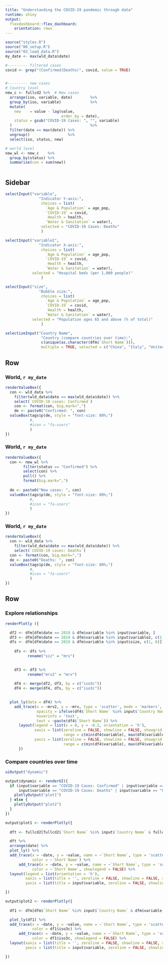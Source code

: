 ```yaml
---
title: "Understanding the COVID-19 pandemic through data"
runtime: shiny
output: 
  flexdashboard::flex_dashboard:
    orientation: rows
---
```


```r
source("styles.R")
source("00_setup.R")
source("03_load_data.R")
my_date <- max(wld_data$date)

#--------- filtered cases
covid <- grep("(Confirmed|Deaths)", covid, value = TRUE)


#--------- new cases
# Country level
new_c <- fullcd2 %>%  # New cases
  arrange(iso, variable, date)        %>% 
  group_by(iso, variable)             %>% 
  mutate(
    new    = value - lag(value, 
                         order_by = date),
    status = gsub("COVID-19 Cases: ", "", variable)
  )                                   %>% 
  filter(date == max(date)) %>% 
  ungroup()                 %>% 
  select(iso, status, new)

# world level
new_wl <- new_c    %>% 
  group_by(status) %>% 
  summarise(con = sum(new))



```


Sidebar { .sidebar data-width=250}
-----------------------------------------------------------------------

```r

selectInput("variable",
               "Indicator Y-axis:",
                choices = list(
                  `Age & Population` = age_pop,
                  `COVID-19` = covid,
                   Health = health,
                  `Water & Sanitation` = water),  
                selected = "COVID-19 Cases: Deaths"
                )    

selectInput("variable2",
               "Indicator X-axis:",
                choices = list(
                  `Age & Population` = age_pop,
                  `COVID-19` = covid,
                   Health = health,
                  `Water & Sanitation` = water),                
            selected = "Hospital beds (per 1,000 people)"
                ) 

selectInput("size",
               "Bubble size:",
                choices = list(
                  `Age & Population` = age_pop,
                  `COVID-19` = covid,
                   Health = health,
                  `Water & Sanitation` = water),                
            selected = "Population ages 65 and above (% of total)"
                ) 

selectizeInput("Country Name",
                "Country (compare countries over time):",
                c(unique(as.character(dfm$`Short Name`))),
                multiple = TRUE, selected = c("China", "Italy", "United States", "Spain", "Iran"))

```

Row  {data-height=130}
-----------------------------------------------------------------------
### World, `r my_date`
```r
renderValueBox({
  con <- wld_data %>%
    filter(wld_data$date == max(wld_data$date)) %>%
    select(`COVID-19 cases: Confirmed`)
    con <- format(con, big.mark=",")
    de <- paste0("Confirmed: ", con)
  valueBox(tags$p(de, style = "font-size: 80%;")
           #, 
           #icon = "fa-users"
           )
})
```

### World, `r my_date`
```r
renderValueBox({
  con <- new_wl %>% 
        filter(status == "Confirmed") %>% 
        select(con) %>% 
        pull() %>% 
        format(big.mark=",")
      
  de <- paste0("New cases: ", con)
  valueBox(tags$p(de, style = "font-size: 80%;")
           #, 
           #icon = "fa-users"
           )
})
```

### World, `r my_date`
```r
renderValueBox({
  con <- wld_data %>%
    filter(wld_data$date == max(wld_data$date)) %>%
    select(`COVID-19 cases: Deaths`)
  con <- format(con, big.mark=",")
  de <- paste0("Deaths: ", con)
  valueBox(tags$p(de, style = "font-size: 80%;")
           #, 
           #icon = "fa-users"
           )
})
```

Row  {data-height=500}
-----------------------------------------------------------------------

### Explore relationships
```r
renderPlotly ({

  df2 <- dfm[dfm$date == 2019 & dfm$variable %in% input$variable, ]
  df3 <- dfm[dfm$date == 2019 & dfm$variable %in% input$variable2, c(1, 6)]
  dfs <- dfm[dfm$date == 2019 & dfm$variable %in% input$size, c(1, 6)]
   
    dfs <- dfs %>%
          rename("siz" = "mrv")

     
    df3 <- df3 %>%
          rename("mrv2" = "mrv")
  
    df4 <- merge(df2, df3, by = c("iso3c"))   
    df4 <- merge(df4, dfs, by = c("iso3c"))  
  

  plot_ly(data = df4) %>%
    add_trace(x = ~mrv2, y = ~mrv, type = 'scatter', mode = 'markers', color = ~Region, size = ~siz, 
              opacity = ifelse(df4$`Short Name` %in% input$`Country Name`, 1, 0.7), ## opacity not working
              hoverinfo = 'text',
              text = ~paste(df4$`Short Name`)) %>%
      layout(legend = list(x = 0, y = -0.2, orientation = 'h'),
             xaxis = list(zeroline = FALSE, showline = FALSE, showgrid = T, title = input$variable2,
                          range = c(min(df4$variable), max(df4$variable))),
             yaxis = list(zeroline = FALSE, showline = FALSE, showgrid = T, title = input$variable,
                          range = c(min(df4$variable), max(df4$variable))))
      })

```


### Compare countries over time
```r

uiOutput("dynamic")

output$dynamic <- renderUI({ 
  if (input$variable == "COVID-19 Cases: Confirmed" | input$variable == "COVID-19 Cases: Recovered" |
      input$variable == "COVID-19 Cases: Deaths" | input$variable == "COVID-19 Cases: Active") {
    plotlyOutput("plot1")
  } else {
    plotlyOutput("plot2")
  }
})

output$plot1 <- renderPlotly({
  
  dft <- fullcd2[fullcd2$`Short Name` %in% input$`Country Name` & fullcd2$variable %in% input$variable,]  

  dft %>%
  arrange(date) %>%
  plot_ly() %>%
  add_trace(x = ~date, y = ~value, name = ~`Short Name`, type = 'scatter', mode = 'lines',
            color = ~`Short Name`) %>%
      add_trace(x = ~date, y = ~value, name = ~`Short Name`, type = 'scatter', mode = 'markers',
            color = ~`Short Name`, showlegend = FALSE) %>%
  layout(legend = list(orientation = 'h'),
         xaxis = list(title = '', zeroline = FALSE, showline = FALSE, showgrid = T), 
         yaxis = list(title = input$variable, zeroline = FALSE, showline = FALSE, showgrid = T))

})

output$plot2 <- renderPlotly({
    
  df1 <- dfm[dfm$`Short Name` %in% input$`Country Name` & dfm$variable %in% input$variable,]  

  plot_ly(df1) %>%
  add_trace(x = ~date, y = ~value, name = ~`Short Name`, type = 'scatter', mode = 'lines',
            color = df1$iso3c) %>%
      add_trace(x = ~date, y = ~value, name = ~`Short Name`, type = 'scatter', mode = 'markers',
            color = df1$iso3c, showlegend = FALSE) %>%
  layout(xaxis = list(title = '', zeroline = FALSE, showline = FALSE, showgrid = T), 
         yaxis = list(title = input$variable, zeroline = FALSE, showline = FALSE, showgrid = T))

})

```

<!-- COVID-19 Cases -->
<!-- ===================================== -->

<!-- Sidebar { .sidebar data-width=250} -->
<!-- ----------------------------------------------------------------------- -->

<!-- ```{r} -->

<!-- selectInput("Country", -->
<!--                 "Country:", -->
<!--                 c(unique(as.character(dfm$`Short Name`))), -->
<!--                  selected = "China") -->

<!-- ``` -->

<!-- Row  {data-height=130} -->
<!-- ----------------------------------------------------------------------- -->
<!-- ### Selected country, `r my_date` -->
<!-- ```{r} -->

<!-- renderValueBox({ -->
<!--     con <- fullcd2[(fullcd2$variable == "COVID-19 Cases: Confirmed" & -->
<!--                    fullcd2$date == max(fullcd2$date) & -->
<!--                    fullcd2$`Short Name` == input$Country), "value"] -->
<!--     con <- format(con, big.mark=",") -->
<!--     de <- paste0("Confirmed: ", con) -->
<!--   valueBox(tags$p(de, style = "font-size: 80%;"),  -->
<!--            icon = "fa-users") -->
<!-- }) -->
<!-- ``` -->

<!-- ### Selected country, `r my_date` -->
<!-- ```{r} -->
<!-- renderValueBox({ -->
<!--     con <- fullcd2[(fullcd2$variable == "COVID-19 Cases: Active" & -->
<!--                    fullcd2$date == max(fullcd2$date) & -->
<!--                    fullcd2$`Short Name` == input$Country), "value"] -->
<!--     con <- format(con, big.mark=",") -->
<!--     de <- paste0("Active: ", con) -->
<!--   valueBox(tags$p(de, style = "font-size: 80%;"),  -->
<!--            icon = "fa-users") -->
<!-- }) -->
<!-- ``` -->

<!-- ### Selected country, `r my_date` -->
<!-- ```{r} -->
<!-- renderValueBox({ -->
<!--     con <- fullcd2[(fullcd2$variable == "COVID-19 Cases: Deaths" & -->
<!--                    fullcd2$date == max(fullcd2$date) & -->
<!--                    fullcd2$`Short Name` == input$Country), "value"] -->
<!--     con <- format(con, big.mark=",") -->
<!--     de <- paste0("Deaths: ", con) -->
<!--   valueBox(tags$p(de, style = "font-size: 80%;"),  -->
<!--            icon = "fa-users") -->
<!-- }) -->
<!-- ``` -->

<!-- Row   -->
<!-- ----------------------------------------------------------------------- -->
<!-- ### Cumulative confirmed cases -->

<!-- ```{r} -->
<!-- plot_treemap <- function(input, case_type) { -->

<!--   tmp <- tmp[tmp$date == max(tmp$date),] -->


<!--   p <-  treemap(tmp, -->
<!--             draw = T, -->
<!--                index=c("Region", "name"), -->
<!--                vSize="value", -->
<!--                type="index", -->
<!--                palette = "Set2", -->
<!--                bg.labels = 150, -->
<!--                title = "", -->
<!--                border.col = "white", -->
<!--                inflate.labels=F, -->
<!--                fontsize.labels=c(15,13), -->
<!--                overlap.labels=0, -->
<!--                align.labels=list( -->
<!--                  c("left", "top"),  -->
<!--                  c("center", "center"), -->
<!--                border.lwds=c(1,1)  -->
<!--                ) -->
<!-- #    ), -->
<!-- #    rootname = "World" -->
<!--   ) -->

<!--   return(p) -->
<!-- } -->
<!--   renderPlot({ -->
<!--   plot_treemap(input, "COVID-19 Cases: Confirmed") -->
<!-- }) -->

<!-- #  -->
<!-- # ### Bubble map -->
<!-- # ```{r} -->
<!-- # leaflet(ccc) %>%  -->
<!-- #   addTiles()  %>%  -->
<!-- #   addCircleMarkers(~longitude, ~latitude, label = ~longlab, -->
<!-- #                    radius = ~ sqrt(mrv/10), -->
<!-- #                    stroke = FALSE, fillOpacity = 0.5, weight = 1)  -->
<!-- #  -->

<!-- # figure( -->
<!-- #        data = ccc, -->
<!-- #         plot = function(cnm, style = style_atlas_open(), quality = "low") { -->
<!-- #         breaks = c(200, 5000, 20000) -->
<!-- #         wbg_bubble_map(cnm, wbgmaps[[quality]], style, "mrv", -->
<!-- #         breaks, -->
<!-- #         max_size = 2 -->
<!-- #         ) -->
<!-- #         }, -->
<!-- #         aspect_ratio = 1.5 -->
<!-- #        ) -->

<!-- # renderLeaflet({ -->
<!-- #    -->
<!-- #   h <- reactive({ -->
<!-- #     a <- ccc[ccc$date %in% input$date,] -->
<!-- #   }) -->
<!-- #    -->
<!-- #   leaflet(h()) %>%  -->
<!-- #     addTiles()  %>%  -->
<!-- #     addCircleMarkers(h()$longitude, h()$latitude, label = h()$longlab, -->
<!-- #                      radius = h()$sqrt(value/10), -->
<!-- #                      stroke = FALSE, fillOpacity = 0.5, weight = 1)   -->
<!-- #    -->
<!-- # }) -->

<!-- ``` -->


<!-- ### New cases confirmed on `r my_date` -->

<!-- ```{r} -->

<!-- plot_treemap2 <- function(input, case_type) { -->

<!--   tmp1 <- tmp[tmp$date == max(tmp$date),] -->
<!--   tmp2 <- tmp[tmp$date == (max(tmp$date) - 1), c(1, 5)] -->
<!--   tmp2 <- tmp2 %>% -->
<!--             rename("val2" = "value") -->

<!--   tmp1 <- merge(tmp1, tmp2, by = "iso", all.x = T) -->

<!--   tmp1$new <- tmp1$value - tmp1$val2 -->

<!--     #  p <- d3tree3( -->
<!--    p <-  treemap(tmp1, -->
<!--             draw = T, -->
<!--                index=c("Region", "name"), -->
<!--                vSize="new", -->
<!--                type="index", -->
<!--                palette = "Set2", -->
<!--                bg.labels = 150, -->
<!--                title = "", -->
<!--                border.col = "white", -->
<!--                inflate.labels=F, -->
<!--                fontsize.labels=c(15,13), -->
<!--                overlap.labels=0, -->
<!--                align.labels=list( -->
<!--                  c("left", "top"),  -->
<!--                  c("center", "center"), -->
<!--                border.lwds=c(1,1)  -->
<!--                ) -->
<!-- #    ), -->
<!-- #    rootname = "World" -->
<!--   ) -->

<!--   return(p) -->
<!-- } -->

<!-- renderPlot({ -->
<!--   plot_treemap2(input, "COVID-19 Cases: Confirmed") -->
<!-- }) -->
<!-- ``` -->
